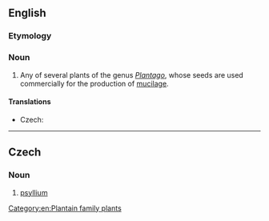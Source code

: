 {{also|Psyllium}}
==English==
{{rfi}}
{{wikipedia}}
{{wikispecies}}

===Etymology===
{{rfe|lang=en}}

===Noun===
{{en-noun|-|s}}

# Any of several plants of the genus ''[[Plantago]]'', whose seeds are used commercially for the production of [[mucilage]].

====Translations====
{{trans-top|group of plants}}
* Czech: {{t|cs|psyllium|n}}
{{trans-mid}}
{{trans-bottom}}

----

==Czech==

===Noun===
{{cs-noun|g=n}}

# [[#English|psyllium]]

[[Category:en:Plantain family plants]]